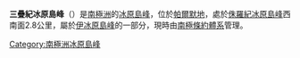 {{coord|74|21|S|73|7|W|display=title}}

'''三疊紀冰原島峰'''（{{lang-en|Triassic Nunatak}}）是[[南極洲|南極洲]]的[[冰原島峰|冰原島峰]]，位於[[帕爾默地|帕爾默地]]，處於[[侏羅紀冰原島峰|侏羅紀冰原島峰]]西南面2.8公里，屬於[[伊冰原島峰|伊冰原島峰]]的一部分，現時由[[南極條約體系|南極條約體系]]管理。

{{Antarctica-geo-stub}}
[[Category:南極洲冰原島峰|Category:南極洲冰原島峰]]